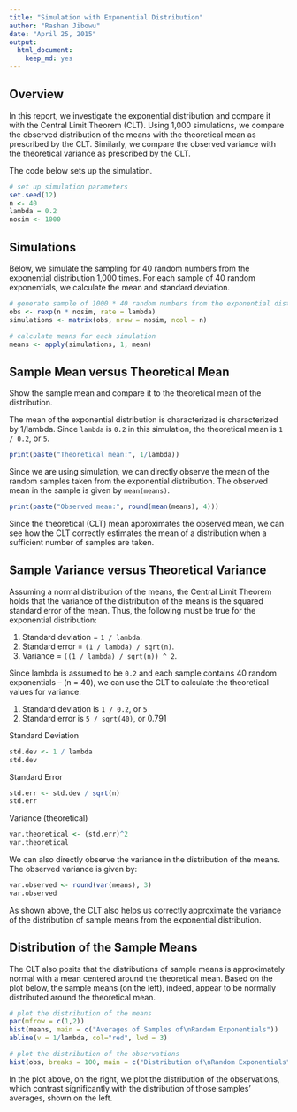 ```yaml
---
title: "Simulation with Exponential Distribution"
author: "Rashan Jibowu"
date: "April 25, 2015"
output:
  html_document:
    keep_md: yes
---
```


## Overview

In this report, we investigate the exponential distribution and compare it with the Central Limit Theorem (CLT). Using 1,000 simulations, we compare the observed distribution of the means with the theoretical mean as prescribed by the CLT. Similarly, we compare the observed variance with the theoretical variance as prescribed by the CLT.

The code below sets up the simulation. 

```r

# set up simulation parameters
set.seed(12)
n <- 40
lambda = 0.2
nosim <- 1000

```

## Simulations

Below, we simulate the sampling for 40 random numbers from the exponential distribution 1,000 times. For each sample of 40 random exponentials, we calculate the mean and standard deviation.

```r

# generate sample of 1000 * 40 random numbers from the exponential distribution
obs <- rexp(n * nosim, rate = lambda)
simulations <- matrix(obs, nrow = nosim, ncol = n)

# calculate means for each simulation
means <- apply(simulations, 1, mean)

```

## Sample Mean versus Theoretical Mean

Show the sample mean and compare it to the theoretical mean of the distribution.

The mean of the exponential distribution is characterized is characterized by 1/lambda. Since `lambda` is `0.2` in this simulation, the theoretical mean is `1 / 0.2`, or `5`.

```r

print(paste("Theoretical mean:", 1/lambda))

```

Since we are using simulation, we can directly observe the mean of the random samples taken from the exponential distribution. The observed mean in the sample is given by `mean(means)`.

```r

print(paste("Observed mean:", round(mean(means), 4)))

```

Since the theoretical (CLT) mean approximates the observed mean, we can see how the CLT correctly estimates the mean of a distribution when a sufficient number of samples are taken.

## Sample Variance versus Theoretical Variance

Assuming a normal distribution of the means, the Central Limit Theorem holds that the variance of the distribution of the means is the squared standard error of the mean. Thus, the following must be true for the exponential distribution:

1. Standard deviation = `1 / lambda`. 
2. Standard error = `(1 / lambda) / sqrt(n)`.
3. Variance = `((1 / lambda) / sqrt(n)) ^ 2`.

Since lambda is assumed to be `0.2` and each sample contains 40 random exponentials -- (n = 40), we can use the CLT to calculate the theoretical values for variance:

1. Standard deviation is `1 / 0.2`, or `5`
2. Standard error is `5 / sqrt(40)`, or 0.791

Standard Deviation

```r

std.dev <- 1 / lambda
std.dev

```

Standard Error

```r

std.err <- std.dev / sqrt(n)
std.err

```

Variance (theoretical)

```r

var.theoretical <- (std.err)^2
var.theoretical

```

We can also directly observe the variance in the distribution of the means. The observed variance is given by:

```r

var.observed <- round(var(means), 3)
var.observed

```

As shown above, the CLT also helps us correctly approximate the variance of the distribution of sample means from the exponential distribution.

## Distribution of the Sample Means

The CLT also posits that the distributions of sample means is approximately normal with a mean centered around the theoretical mean. Based on the plot below, the sample means (on the left), indeed, appear to be normally distributed around the theoretical mean.

```r

# plot the distribution of the means
par(mfrow = c(1,2))
hist(means, main = c("Averages of Samples of\nRandom Exponentials"))
abline(v = 1/lambda, col="red", lwd = 3)

# plot the distribution of the observations
hist(obs, breaks = 100, main = c("Distribution of\nRandom Exponentials"))

```

In the plot above, on the right, we plot the distribution of the observations, which contrast significantly with the distribution of those samples' averages, shown on the left.